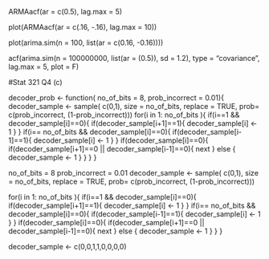 ARMAacf(ar = c(0.5), lag.max = 5)


plot(ARMAacf(ar = c(.16, -.16), lag.max = 10))

plot(arima.sim(n = 100, list(ar = c(0.16, -0.16))))

acf(arima.sim(n = 100000000, list(ar = (0.5)), sd = 1.2), type = "covariance", lag.max = 5, plot = F)


#Stat 321 Q4 (c)

decoder_prob <- function( no_of_bits = 8, prob_incorrect = 0.01){
  decoder_sample <- sample( c(0,1), size = no_of_bits, replace = TRUE, prob= c(prob_incorrect, (1-prob_incorrect)))
  for(i in 1: no_of_bits ){
    if(i==1 && decoder_sample[i]==0){
      if(decoder_sample[i+1]==1){
        decoder_sample[i] <- 1
      }
    }
    if(i== no_of_bits && decoder_sample[i]==0){
      if(decoder_sample[i-1]==1){
        decoder_sample[i] <- 1
      }
    }
    if(decoder_sample[i]==0){
      if(decoder_sample[i+1]==0 || decoder_sample[i-1]==0){
        next
      } else {
      decoder_sample <- 1
      }
    }
  }
}

no_of_bits = 8 
prob_incorrect = 0.01
decoder_sample <- sample( c(0,1), size = no_of_bits, replace = TRUE, prob= c(prob_incorrect, (1-prob_incorrect)))

for(i in 1: no_of_bits ){
  if(i==1 && decoder_sample[i]==0){
    if(decoder_sample[i+1]==1){
      decoder_sample[i] <- 1
    }
  }
  if(i== no_of_bits && decoder_sample[i]==0){
    if(decoder_sample[i-1]==1){
      decoder_sample[i] <- 1
    }
  }
  if(decoder_sample[i]==0){
    if(decoder_sample[i+1]==0 || decoder_sample[i-1]==0){
      next
    } else {
      decoder_sample <- 1
    }
  }
}


decoder_sample <- c(0,0,1,1,0,0,0,0)

